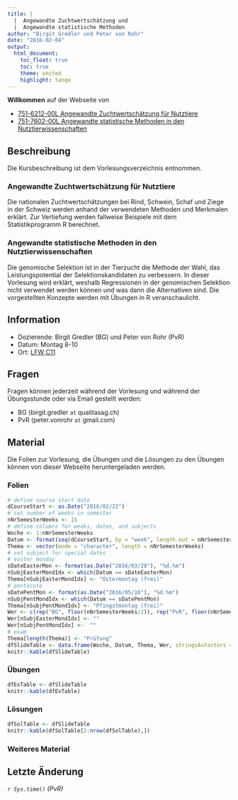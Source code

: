 ```yaml
---
title: |
  |  Angewandte Zuchtwertschätzung und 
  |  Angewandte statistische Methoden
author: "Birgit Gredler und Peter von Rohr"
date: "2016-02-04"
output: 
  html_document:
    toc_float: true
    toc: true
    theme: united
    highlight: tango
---
```


__Willkommen__ auf der Webseite von

- [751-6212-00L Angewandte Zuchtwertschätzung für Nutztiere](https://www.lehrbetrieb.ethz.ch/edoz/kommLerneinheitPre.do?i=0)
- [751-7602-00L	Angewandte statistische Methoden in den Nutztierwissenschaften](https://www.lehrbetrieb.ethz.ch/edoz/kommLehrveranstaltungPre.do?i=1&j=0)

## Beschreibung
Die Kursbeschreibung ist dem Vorlesungsverzeichnis entnommen.

### Angewandte Zuchtwertschätzung für Nutztiere
Die nationalen Zuchtwertschätzungen bei Rind, Schwein, Schaf und Ziege in der Schweiz werden anhand der verwendeten Methoden und Merkmalen erklärt. Zur Vertiefung werden fallweise Beispiele mit dem Statistikprogramm R berechnet.

### Angewandte statistische Methoden in den Nutztierwissenschaften
Die genomische Selektion ist in der Tierzucht die Methode der Wahl, das Leistungspotential der Selektionskandidaten zu verbessern. In dieser Vorlesung wird erklärt, weshalb Regressionen in der genomischen Selektion nicht verwendet werden können und was dann die Alternativen sind. Die vorgestellten Konzepte werden mit Übungen in R veranschaulicht.

## Information
- Dozierende: Birgit Gredler (BG) und Peter von Rohr (PvR)
- Datum: Montag 8-10
- Ort: [LFW C11](http://www.mapsearch.ethz.ch/map/map.do?gebaeudeMap=LFW&lang=en)

## Fragen
Fragen können jederzeit während der Vorlesung und während der Übungsstunde oder via Email gestellt werden: 

- BG (birgit.gredler `at` qualitasag.ch)
- PvR (peter.vonrohr `at` gmail.com)

## Material
Die Folien zur Vorlesung, die Übungen und die Lösungen zu den Übungen können von dieser Webseite heruntergeladen werden. 


### Folien
```r
# define course start date
dCourseStart <- as.Date("2016/02/22")
# set number of weeks in semester
nNrSemesterWeeks <- 15
# define columns for weaks, dates, and subjects
Woche <- 1:nNrSemesterWeeks
Datum <- format(seq(dCourseStart, by = "week", length.out = nNrSemesterWeeks), "%d.%m")
Thema <- vector(mode = "character", length = nNrSemesterWeeks)
# set subject for special dates
# easter monday
sDateEasterMon <- format(as.Date("2016/03/28"), "%d.%m")
nSubjEasterMondIdx <- which(Datum == sDateEasterMon)
Thema[nSubjEasterMondIdx] <- "Ostermontag (frei)"
# pentecote
sDatePentMon <- format(as.Date("2016/05/16"), "%d.%m")
nSubjPentMondIdx <- which(Datum == sDatePentMon)
Thema[nSubjPentMondIdx] <- "Pfingstmontag (frei)"
Wer <- c(rep("BG", floor(nNrSemesterWeeks/2)), rep("PvR", floor(nNrSemesterWeeks/2)), "BG/PvR")
Wer[nSubjEasterMondIdx] <- ""
Wer[nSubjPentMondIdx] <-  ""
# exam
Thema[length(Thema)] <- "Prüfung"
dfSlideTable <- data.frame(Woche, Datum, Thema, Wer, stringsAsFactors = FALSE)
knitr::kable(dfSlideTable)
```


### Übungen
```r
dfExTable <- dfSlideTable
knitr::kable(dfExTable)
```


### Lösungen
```r
dfSolTable <- dfSlideTable
knitr::kable(dfSolTable[2:nrow(dfSolTable),])
```


### Weiteres Material

      
## Letzte Änderung
_`r Sys.time()` (PvR)_
